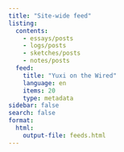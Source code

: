 ```yaml
---
title: "Site-wide feed"
listing:
  contents:
    - essays/posts
    - logs/posts
    - sketches/posts
    - notes/posts
  feed:
    title: "Yuxi on the Wired"
    language: en
    items: 20
    type: metadata
sidebar: false
search: false
format:
  html:
    output-file: feeds.html
---
```

